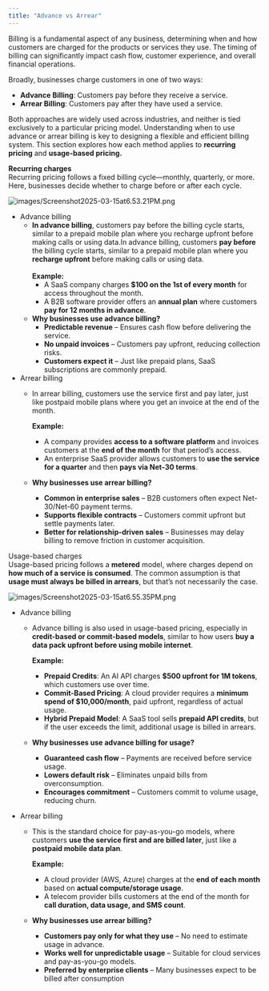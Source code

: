 ```yaml
---
title: "Advance vs Arrear"
---
```


Billing is a fundamental aspect of any business, determining when and how customers are charged for the products or services they use. The timing of billing can significantly impact cash flow, customer experience, and overall financial operations.

Broadly, businesses charge customers in one of two ways:

- **Advance Billing**: Customers pay before they receive a service.
- **Arrear Billing**: Customers pay after they have used a service.

Both approaches are widely used across industries, and neither is tied exclusively to a particular pricing model. Understanding when to use advance or arrear billing is key to designing a flexible and efficient billing system. This section explores how each method applies to **recurring pricing** and **usage-based pricing.**

**Recurring charges**\
Recurring pricing follows a fixed billing cycle—monthly, quarterly, or more. Here, businesses decide whether to charge before or after each cycle.

![images/Screenshot2025-03-15at6.53.21PM.png](/images/Screenshot2025-03-15at6.53.21PM.png)

- Advance billing 
  - **In advance billing**, customers pay before the billing cycle starts, similar to a prepaid mobile plan where you recharge upfront before making calls or using data.In advance billing, customers **pay before** the billing cycle starts, similar to a prepaid mobile plan where you **recharge upfront** before making calls or using data.\
    \
    **Example:**
    - A SaaS company charges **$100 on the 1st of every month** for access throughout the month.
    - A B2B software provider offers an **annual plan** where customers **pay for 12 months in advance**.
  - **Why businesses use advance billing?**
    - **Predictable revenue** – Ensures cash flow before delivering the service.
    - **No unpaid invoices** – Customers pay upfront, reducing collection risks.
    - **Customers expect it** – Just like prepaid plans, SaaS subscriptions are commonly prepaid.
- Arrear billing
  - In arrear billing, customers use the service first and pay later, just like postpaid mobile plans where you get an invoice at the end of the month.

    **Example:**
    - A company provides **access to a software platform** and invoices customers at the **end of the month** for that period’s access.
    - An enterprise SaaS provider allows customers to **use the service for a quarter** and then **pays via Net-30 terms**.
  - **Why businesses use arrear billing?**
    - **Common in enterprise sales** – B2B customers often expect Net-30/Net-60 payment terms.
    - **Supports flexible contracts** – Customers commit upfront but settle payments later.
    - **Better for relationship-driven sales** – Businesses may delay billing to remove friction in customer acquisition.

Usage-based charges\
Usage-based pricing follows a **metered** model, where charges depend on **how much of a service is consumed**. The common assumption is that **usage must always be billed in arrears**, but that’s not necessarily the case.

![images/Screenshot2025-03-15at6.55.35PM.png](/images/Screenshot2025-03-15at6.55.35PM.png)

- Advance billing 
  - Advance billing is also used in usage-based pricing, especially in **credit-based or commit-based models**, similar to how users **buy a data pack upfront before using mobile internet**.

    **Example:**
    - **Prepaid Credits**: An AI API charges **$500 upfront for 1M tokens**, which customers use over time.
    - **Commit-Based Pricing**: A cloud provider requires a **minimum spend of $10,000/month**, paid upfront, regardless of actual usage.
    - **Hybrid Prepaid Model**: A SaaS tool sells **prepaid API credits**, but if the user exceeds the limit, additional usage is billed in arrears.
  - **Why businesses use advance billing for usage?**
    - **Guaranteed cash flow** – Payments are received before service usage.
    - **Lowers default risk** – Eliminates unpaid bills from overconsumption.
    - **Encourages commitment** – Customers commit to volume usage, reducing churn.
- Arrear billing
  - This is the standard choice for pay-as-you-go models, where customers **use the service first and are billed later**, just like a **postpaid mobile data plan**.

    **Example:**
    - A cloud provider (AWS, Azure) charges at the **end of each month** based on **actual compute/storage usage**.
    - A telecom provider bills customers at the end of the month for **call duration, data usage, and SMS count**.
  - **Why businesses use arrear billing?**
    - **Customers pay only for what they use** – No need to estimate usage in advance.
    - **Works well for unpredictable usage** – Suitable for cloud services and pay-as-you-go models.
    - **Preferred by enterprise clients** – Many businesses expect to be billed after consumption

  ### 